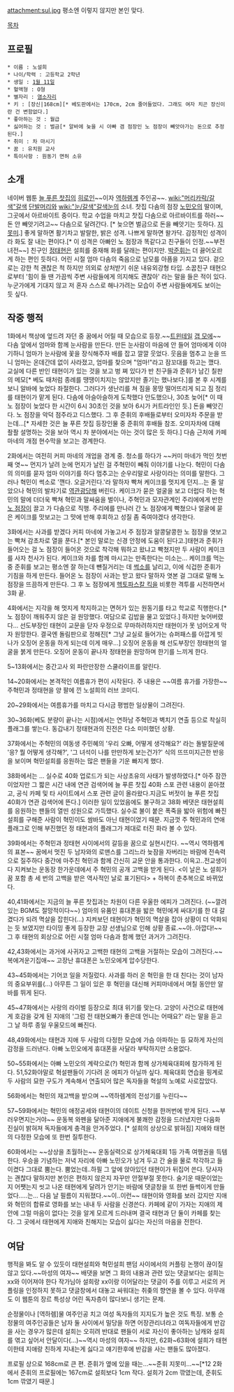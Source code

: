 attachment:sul.jpg
평소엔 이렇지 않지만 본인 맞다.

[[목차]]

== 프로필 ==
 * 이름 : 노설희
 * 나이/학력 : 고등학교 2학년
 * 생일 : [[1월 11일]]
 * 혈액형 : O형
 * 별자리 : [[염소자리]]
 * 키 : [장신|168cm][* 베도판에서는 170cm, 2cm 줄어들었다. 그래도 여자 치곤 장신이란 건 변함없다.]
 * 좋아하는 것 : 월급
 * 싫어하는 것 : 벌금[* 알바에 늦을 시 아빠 겸 점장인 노 점장이 빼앗아가는 돈으로 추정된다.]
 * 취미 : 차 마시기
 * 꿈 : 유치원 교사
 * 특이사항 : 원동기 면허 소유

== 소개 ==
네이버 웹툰 [[늘 푸른 찻집]]의 [[히로인]]~~이자 [[역하렘]]계 주인공~~. [[wiki:"머리카락/갈색"갈색]] [[단발]]머리와 [[wiki:"눈/갈색"갈색눈]]의 소녀. 찻집 다솜의 점장 [[노민오]]의 딸이며, 그곳에서 아르바이트 중이다. 학교 수업을 마치고 찻집 다솜으로 아르바이트를 하러~~돈 안 빼앗기려고~~ 다솜으로 달려간다. [* 늦으면 벌금으로 돈을 빼앗기는 듯하다. [[지못미]].] 좋게 말하면 활기차고 발랄한, 밝은 성격. 나쁘게 말하면 왈가닥. 감정적인 성격이라 화도 잘 내는 편이다.[* 이 성격은 아빠인 노 점장과 똑같다고 친구들이 인정.~~부전녀전~~] 친구인 [[정태현]]은 설희를 중재해 화를 달래는 편이지만. [[박준휘]]는 더 끓어오르게 하는 편인 듯하다. 어린 시절 엄마 다솜의 죽음으로 남모를 아픔을 가지고 있다. 겉으로는 강한 척 괜찮은 척 하지만 의외로 상처받기 쉬운 내유외강형 타입. 소꿉친구 태현으로부터 '힘이 들 땐 가끔씩 주변 사람들에게 의지해도 괜찮아' 라는 말을 들은 적이 있다. 누군가에게 기대지 않고 저 혼자 스스로 해나가려는 모습이 주변 사람들에게도 보이는 듯 싶다. 

== 작중 행적 ==
1화에서 책상에 엎드려 자던 중 꿈에서 어릴 때 모습으로 등장.~~[[트윈테일]] [[갭 모에]]~~ 다솜 앞에서 엄마와 함께 눈사람을 만든다. 만든 눈사람이 마음에 안 들어 엄마에게 이야기하니 엄마가 눈사람에 꽃을 장식해주자 배를 잡고 깔깔 웃었다. 웃음을 멈추고 눈을 뜨니 엄마는 온데간데 없이 사라졌고, 엄마를 찾으며 "엄마!"라고  잠꼬대를 하고는 깼다. 교실에 다른 반인 태현이가 있는 것을 보고 벙 쪄 있다가 반 친구들과 준휘가 남긴 칠판의 메모[* 베도 때처럼 종례를 땡땡이치지는 않았지만 졸기는 했나보다.]를 본 후 시계를 보니 알바에 늦었다 좌절한다. 그러다가 생난리를 쳐 짐을 몽땅 떨어뜨리게 되고 짐 정리를 태현이가 맡게 된다. 다솜에 아슬아슬하게 도착했다 안도했으나, 30초 늦어[* 이 때 노 점장이 늦었다 한 시간이 6시 30초인 것을 보아 6시가 커트라인인 듯.] 돈을 빼앗긴다. 노 점장을 악덕 점주라고 디스했다. 그 후 준휘의 후배들로부터 오미자차 주문을 받는데...[* 자세한 것은 늘 푸른 찻집 등장인물 중 준휘의 후배들 참조. 오미자차에 대해 좔좔 설명하는 것을 보아 역시 차 분야에서는 아는 것이 많은 듯 하다.] 다솜 근처에 카페 마네의 개점 현수막을 보고는 경계한다.

2화에서는 여전히 커피 마네의 개업을 경계 중. 청소를 하다가 ~~커미 마네가 먹인 첫번째 엿~~ 먼지가 날려 눈에 먼지가 날린 걸 주혁민이 빼줘 이야기를 나눈다. 혁민이 다솜의 의미를 묻자 엄마 이야기를 하다 멈추고는 순우리말로 사랑이라는 의미를 말한다. 그러나 혁민이 썩소로 '깬다. 오글거린다.'라 말하자 빡쳐 케이크를 멋지게 던지...는 줄 알았으나 혁민의 발차기로 [[역관광]]당해 버린다. 케이크가 묻은 얼굴을 보고 더럽다 하는 혁민의 말에 더더욱 빡쳐 혁민과 말싸움을 벌이나, 주혁민과 모자관계인 주리에에게 반한 [[노 점장]]이 끌고 가 다솜으로 직행. 주리에를 만나러 간 노 점장에게 빡쳤으나 얼굴에 묻은 케이크를 맛보고는 그 맛에 반해 후회하고 성질 좀 죽여야겠다 생각한다.

3화에서는 사과를 받겠다 커피 마네에 가놓고서 주 점장과 알콩달콩한 노 점장을 엿보고는 빡쳐 감초차로 열을 푼다.[* 본인 말로는 신경 안정에 도움이 된다고.]태현과 준휘가 들어오는 걸 노 점장이 들어온 것으로 착각해 뭐하고 왔냐고 빡쳤지만 두 사람이 케이크를 사자 천사가 된다. 케이크와 차를 함께 마시고는 만족한다는 미소는... 케이크를 먹는 중 준휘를 보고는 평소엔 잘 하는데 뺸질거리는 데 [[썩소]]를 날리고, 이에 식겁한 준휘가 기침을 하게 만든다. 들어온 노 점장이 사과는 받고 왔다 말하자 엿본 걸 그대로 말해 노 점장을 뜨끔하게 만든다. 그 후 노 점장에게 [[헥토파스칼 킥]]을 비롯한 격투를 시전하면서 3화 끝.

4화에서는 지각을 해 멋지게 착지하고는 면허가 있는 원동기를 타고 학교로 직행한다.[* 노 점장이 깨워주지 않은 걸 원망했다. 여담으로 김밥을 물고 있었다.] 하지만 늦어버렸다... 선도부장인 태현이 교문을 닫자 우정으로 무마하려하지만 태현이가 못 넘어오게 막자 원망한다. 결국엔 돌림판으로 정해진[* 그냥 교실로 들어가는 슈퍼패스를 아깝게 빗나가 오징어 운동을 하게 되는데 이게 매우...] 오징어 운동을 해 선도부장인 정태현의 얼굴을 붉게 만든다. 오징어 운동이 끝나자 정태현을 원망하며 한기를 느끼게 한다.

5~13화에서는 중간고사 외 파란만장한 스쿨라이프를 알린다.

14~20화에서는 본격적인 여름휴가 편이 시작된다. 주 내용은 ~~여름 휴가를 가장한~~ 주혁민과 정태현을 양 팔에 낀 노설희의 러브 코미디. 

20~29화에서는 여름휴가를 마치고 다시금 평범한 일상물이 그려진다.

30~36화(베도 분량이 끝나는 시점)에서는 연하남 주혁민과 벽치기 연출 등으로 착실히 플래그를 쌓는다. 동갑내기 정태현과의 진전은 다소 미미했던 상황.   

37화에서는 주혁민의 여동생 주민혜의 '우리 오빠, 어떻게 생각해요?' 라는 돌발질문에 '응? 뭘 어떻게 생각해?', '그 녀석이 나를 만만하게 보는건가?' 식의 뜨뜨미지근한 반응을 보이며 혁민설희를 응원하는 많은 팬들을 기운 빠지게 했다.

38화에서는 ... 실수로 40화 업로드가 되는 사상초유의 사태가 발생하였다.[* 아주 잠깐이었지만 그 짧은 시간 내에 연관 검색어에 늘 푸른 찻집 40화 스포 관련 내용이 쏟아졌고, 공식 카페 및 타 사이트에서 스포 관련 글이 올라왔다.지금도 버젓이 늘 푸른 찻집 40화가 연관 검색어에 뜬다.] 이러한 일이 있었음에도 불구하고 38화 베댓은 태현설희를 응원하는 팬들의 열띤 성원으로 가득했다. 실수로 불이 붙은 폭죽을 밟아 위험에 빠진 설희를 구해준 사람이 혁민이도 쌈바도 아닌 태현이었기 때문. 지금껏 주 혁민과의 연애 플래그로 인해 부진했던 정 태현과의 플래그가 제대로 터진 화라 볼 수 있다.

39화에서는 주혁민과 정태현 사이에서의 갈등을 꿈으로 실현시킨다. ~~역시 역하롐계의 표본~~ 꿈에서 멋진 두 남자와의 로맨스를 그리느라 늦잠을 자버리는 바람에 전속력으로 질주하다 중간에 마주친 혁민과 함께 간신히 교문 안을 통과한다. 이윽고..전교생이 다 지켜보는 운동장 한가운데에서 주 혁민의 공개 고백을 받게 된다. <이 날은 노 설희가 꿈 포함 총 세 번의 고백을 받은 역사적인 날로 표기된다> + 하복이 춘추복으로 바뀌었다.

40,41화에서는 지금의 늘 푸른 찻집과는 차원이 다른 우울한 에피가 그려진다. (~~깔려있는 BGM도 절망적이다~~) 엄마의 유품인 휴대폰을 밟은 혁민에게 싸대기를 한 대 갈겼다가 되려 멱살을 잡힌다(...) 지켜보던 태현이가 혁민의 멱살을 잡아 상황이 더 악화되는 듯 보였지만 타이밍 좋게 등장한 교장 선생님으로 인해 상황 종료.~~아..아깝다!~~ 그 후 태현의 회상으로 어린 시절 엄마 다솜과 함께 했던 과거가 그려진다.  

42,43화에서는 과거에 사귀자고 고백한 태현의 고백을 거절하는 모습이 그려진다.~~복에겨운기집애~~ 고장난 휴대폰은 노민오에게 압수당한다. 

43~45화에서는 기어코 일을 저질렀다. 사과를 하러 온 혁민을 한 대 친다는 것이 남자의 중요부위를(...) 아무튼 그 일이 있은 후 혁민을 대신해 커피마네에서 며칠 동안만 알바를 뛰게 된다.

45~47화에서는 사랑의 라이벌 등장으로 최대 위기를 맞는다. 고양이 사건으로 태현에게 호감을 갖게 된 지애의 '그럼 전 태현오빠가 좋은데 언니는 어때요?' 라는 말을 듣고 그 날 하루 종일 우울모드에 빠진다.

48,49화에서는 태현과 지애 두 사람의 다정한 모습에 가슴 아파하는 등 묘하게 자신의 감정을 드러낸다. 아빠 노민오에게 휴대폰을 사달라 부탁하지만 소용없다.

50~55화에서는 아빠 노민오의 계략으로(?) 혁민과 함께 상가체육대회에 참가하게 된다. 51,52화야말로 혁설팬들이 기다려 온 에피가 아닐까 싶다. 체육대회 연습을 핑계로 두 사람의 묘한 구도가 계속해서 연출되어 많은 독자들을 혁설의 노예로 사로잡았다.

56화에서는 혁민의 재고백을 받으며 ~~역하렘계의 전성기를 누린다~~

57~59화에서는 혁민의 애정공세와 태현이의 데이트 신청을 한꺼번에 받게 된다. ~~부러우면지는거야~~ 운동복 와펜을 달아준 지애에게 불쾌한 감정을 드러냈지만 다음화 진실이 밝혀져 독자들에게 충격을 안겨주었다. [* 설희의 상상으로 밝혀짐] 지애와 태현의 다정한 모습에 또 한번 질투한다. 

60화에서는 ~~상상을 초월하는~~ 운동실력으로 상가체육대회 1등 가족 여행권을 득템한다. 우승을 기념하는 저녁 자리에 아빠 노민오가 남겨 두고 간 술을 물로 착각하고 들이켰다 그대로 뿜는다. 뿜었는데..하필 그 앞에 앉아있던 태현이가 뒤집어 쓴다. 당사자는 괜찮다 말하지만 본인은 편하지 않은지 자꾸만 안절부절 못한다. 술기운 때문이었는지 어쨋는지 씻고 나온 태현에게 달려가 안기는 바람에 댓글창을 또 한번 들썩이게 만들었다.....는... 다음 날 필름이 지워졌다.~~이..이런~~ 태현이와 영화를 보러 갔지만 지애와 혁민의 합류로 영화를 보는 내내 두 사람을 신경쓴다. 카페에 같이 가자는 지애의 제안에 그럴 마음이 없다는 것을 알게 모르게 드러내며 결국 태현과 단 둘이 카페를 찾는다. 그 곳에서 태현에게 지애와 친해지는 모습이 싫다는 자신의 마음을 전한다.
== 여담 ==
행적을 봐도 알 수 있듯이 태현설희와 혁민설희 팬덤 사이에서의 커플링 논쟁이 끊이질 않고 있다.~~마성의 여자~~ 배댓을 보면 그 화의 내용과 관련 있는 댓글보다는 설희는 xx와 이어져야 한다 작가님아 설희랑 xx이랑 이어달라는 댓글이 주를 이루고 서로의 커플링을 인정하지 못하고 댓글창에서 대놓고 싸워대는 취좆의 향연을 볼 수 있다. 아무래도 이 웹툰의 장르 특성상 어린 독자층이 많다보니 생기는 문제.

순정물이나 [역하렘]물 여주인공 치고 여성 독자들의 지지도가 높은 것도 특징. 보통 순정물의 여주인공들은 남자 둘 사이에서 밀당을 하면 어장관리녀라고 여독자들에게 반감을 사는 경우가 많은데 설희는 오히려 반대로 팬들이 서로 자신이 좋아하는 남캐와 설희를 엮고 싶어서 안달이다(...)~~역시 마성의 여자~~
하지만, 62화~63화에 설희가 태현이한테 지애랑 친하게 지내는게 싫다고 얘기한후에 반감을 사는 팬들도 많아졌다.

프로필 상으로 168cm로 큰 편. 준휘가 옆에 있을 때는...~~준휘 지못미...~~[*12 2화에서 준휘의 프로필에는 167cm로 설희보다 1cm 작다. 설희가 2cm 깎였는데, 준휘도 1cm 깎였기 때문.]


